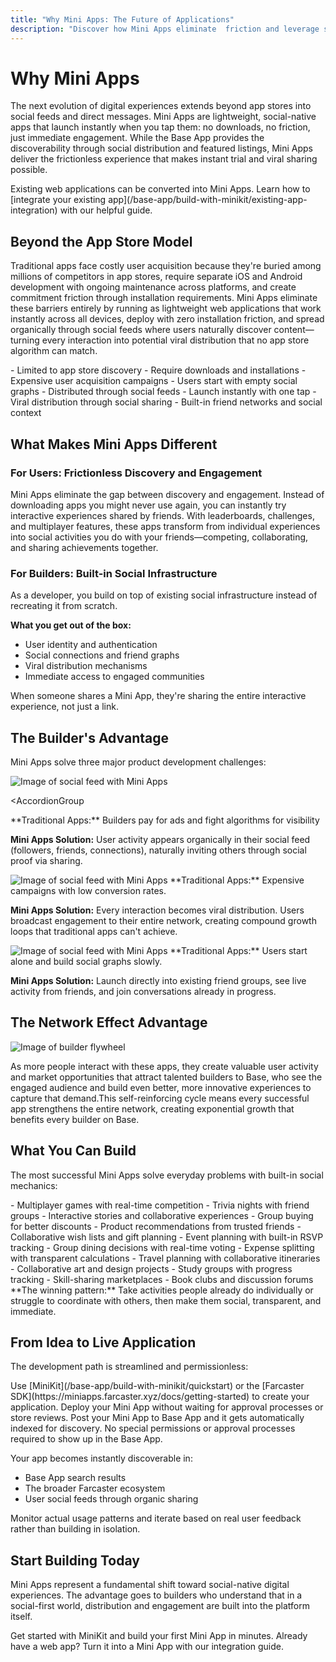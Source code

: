 ```yaml
---
title: "Why Mini Apps: The Future of Applications"
description: "Discover how Mini Apps eliminate  friction and leverage social distribution to create instantly engaging, viral experiences that traditional apps can't match."
---
```


# Why Mini Apps

The next evolution of digital experiences extends beyond app stores into social feeds and direct messages. Mini Apps are lightweight, social-native apps that launch instantly when you tap them: no downloads, no friction, just immediate engagement. While the Base App provides the discoverability through social distribution and featured listings, Mini Apps deliver the frictionless experience that makes instant trial and viral sharing possible.

<Note>
Existing web applications can be converted into Mini Apps. Learn how to [integrate your existing app](/base-app/build-with-minikit/existing-app-integration) with our helpful guide.
</Note>

## Beyond the App Store Model

Traditional apps face costly user acquisition because they're buried among millions of competitors in app stores, require separate iOS and Android development with ongoing maintenance across platforms, and create commitment friction through installation requirements. Mini Apps eliminate these barriers entirely by running as lightweight web applications that work instantly across all devices, deploy with zero installation friction, and spread organically through social feeds where users naturally discover content—turning every interaction into potential viral distribution that no app store algorithm can match.

<CardGroup cols={2}>
<Card title="Traditional Apps" icon="mobile">
  - Limited to app store discovery
  - Require downloads and installations
  - Expensive user acquisition campaigns
  - Users start with empty social graphs
</Card>

<Card title="Mini Apps" icon="rocket">
  - Distributed through social feeds
  - Launch instantly with one tap
  - Viral distribution through social sharing
  - Built-in friend networks and social context
</Card>
</CardGroup>

## What Makes Mini Apps Different

### For Users: Frictionless Discovery and Engagement

Mini Apps eliminate the gap between discovery and engagement. Instead of downloading apps you might never use again, you can instantly try interactive experiences shared by friends. With leaderboards, challenges, and multiplayer features, these apps transform from individual experiences into social activities you do with your friends—competing, collaborating, and sharing achievements together.

### For Builders: Built-in Social Infrastructure

As a developer, you build on top of existing social infrastructure instead of recreating it from scratch.

**What you get out of the box:**
- User identity and authentication
- Social connections and friend graphs
- Viral distribution mechanisms
- Immediate access to engaged communities

<Tip>
When someone shares a Mini App, they're sharing the entire interactive experience, not just a link.
</Tip>


## The Builder's Advantage

Mini Apps solve three major product development challenges:

<Frame caption="Find users where they already are">
<img src="/images/minikit/social_finding.gif" alt="Image of social feed with Mini Apps" />
</Frame>

<AccordionGroup 
>
<Accordion title="Discovery Challenge" defaultOpen="true" >
  **Traditional Apps:** Builders pay for ads and fight algorithms for visibility
  
  **Mini Apps Solution:** User activity appears organically in their social feed (followers, friends, connections), naturally inviting others through social proof via sharing.
</Accordion>
</AccordionGroup>

<Frame caption="User Acquisition">
<img src="/images/minikit/distribution.gif" alt="Image of social feed with Mini Apps" />
</Frame>

<AccordionGroup>
<Accordion title="User Acquisition Challenge" defaultOpen="true">
  **Traditional Apps:** Expensive campaigns with low conversion rates.
  
  **Mini Apps Solution:** Every interaction becomes viral distribution. Users broadcast engagement to their entire network, creating compound growth loops that traditional apps can't achieve.
</Accordion>
</AccordionGroup>

<Frame caption="Enagement">
<img src="/images/minikit/friends_in_game.gif" alt="Image of social feed with Mini Apps" />
</Frame>
<AccordionGroup>
<Accordion title="Engagement Challenge" defaultOpen="true">
  **Traditional Apps:** Users start alone and build social graphs slowly.
  
  **Mini Apps Solution:** Launch directly into existing friend groups, see live activity from friends, and join conversations already in progress.
</Accordion>
</AccordionGroup>



## The Network Effect Advantage

<Frame caption="Base App Fly wheel">
<img src="/images/minikit/flywheel.png" alt="Image of builder flywheel" />
</Frame>

As more people interact with these apps, they create valuable user activity and market opportunities that attract talented builders to Base, who see the engaged audience and build even better, more innovative experiences to capture that demand.This self-reinforcing cycle means every successful app strengthens the entire network, creating exponential growth that benefits every builder on Base.



## What You Can Build

The most successful Mini Apps solve everyday problems with built-in social mechanics:

<Tabs>
<Tab title="Games & Entertainment">
  - Multiplayer games with real-time competition
  - Trivia nights with friend groups
  - Interactive stories and collaborative experiences
</Tab>

<Tab title="Shopping & Commerce">
  - Group buying for better discounts
  - Product recommendations from trusted friends
  - Collaborative wish lists and gift planning
 
</Tab>

<Tab title="Social Coordination">
  - Event planning with built-in RSVP tracking
  - Group dining decisions with real-time voting
  - Expense splitting with transparent calculations
  - Travel planning with collaborative itineraries
</Tab>

<Tab title="Creative & Learning">
  - Collaborative art and design projects
  - Study groups with progress tracking
  - Skill-sharing marketplaces
  - Book clubs and discussion forums
</Tab>
</Tabs>

<Tip>
**The winning pattern:** Take activities people already do individually or struggle to coordinate with others, then make them social, transparent, and immediate.
</Tip>

## From Idea to Live Application

The development path is streamlined and permissionless:

<Steps>
<Step title="Build your Mini App">
  Use [MiniKit](/base-app/build-with-minikit/quickstart) or the [Farcaster SDK](https://miniapps.farcaster.xyz/docs/getting-started) to create your application.
</Step>

<Step title="Deploy directly">
  Deploy your Mini App without waiting for approval processes or store reviews.
</Step>

<Step title="Get discovered automatically">
  Post your Mini App to Base App and it gets automatically indexed for discovery.  No special permissions or approval processes required to show up in the Base App.
  
  Your app becomes instantly discoverable in:
  - Base App search results
  - The broader Farcaster ecosystem
  - User social feeds through organic sharing
  
</Step>

<Step title="Iterate based on real usage">
  Monitor actual usage patterns and iterate based on real user feedback rather than building in isolation.
</Step>
</Steps>

## Start Building Today

Mini Apps represent a fundamental shift toward social-native digital experiences. The advantage goes to builders who understand that in a social-first world, distribution and engagement are built into the platform itself.

<CardGroup cols={2}>
<Card title="Quick Start Guide" icon="rocket" href="/base-app/build-with-minikit/quickstart">
  Get started with MiniKit and build your first Mini App in minutes.
</Card>

<Card title="Existing App Integration" icon="code" href="/base-app/build-with-minikit/existing-app-integration">
  Already have a web app? Turn it into a Mini App with our integration guide.
</Card>
</CardGroup>
